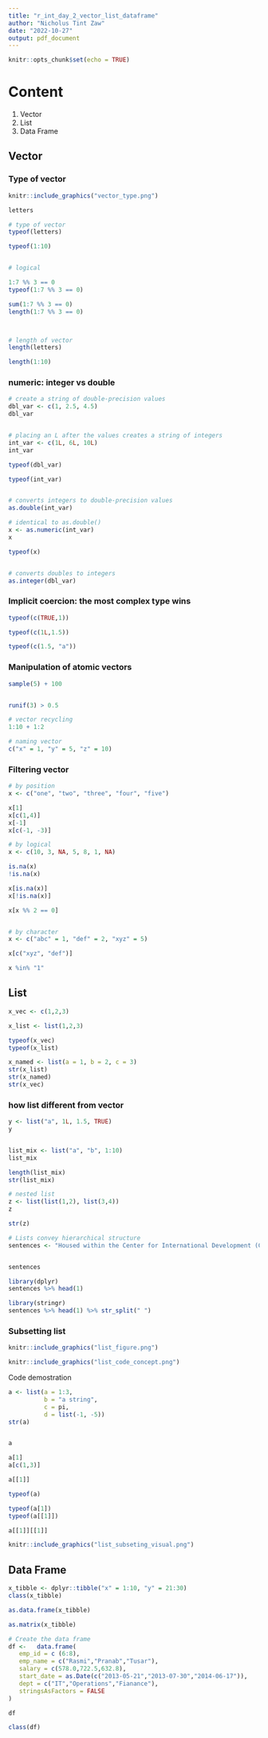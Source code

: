 ```yaml
---
title: "r_int_day_2_vector_list_dataframe"
author: "Nicholus Tint Zaw"
date: "2022-10-27"
output: pdf_document
---
```


```r
knitr::opts_chunk$set(echo = TRUE)
```



# Content 

1. Vector
1. List
1. Data Frame


## Vector


### Type of vector 

```r

knitr::include_graphics("vector_type.png")

```


```r

letters

# type of vector 
typeof(letters)

typeof(1:10)


# logical

1:7 %% 3 == 0
typeof(1:7 %% 3 == 0)

sum(1:7 %% 3 == 0)
length(1:7 %% 3 == 0)



# length of vector 
length(letters)

length(1:10)


```

### numeric: integer vs double 

```r

# create a string of double-precision values
dbl_var <- c(1, 2.5, 4.5)  
dbl_var


# placing an L after the values creates a string of integers
int_var <- c(1L, 6L, 10L)
int_var

typeof(dbl_var)

typeof(int_var)


# converts integers to double-precision values
as.double(int_var)     

# identical to as.double()
x <- as.numeric(int_var)    
x

typeof(x)


# converts doubles to integers
as.integer(dbl_var)         

```

### Implicit coercion: the most complex type wins

```r
typeof(c(TRUE,1))

typeof(c(1L,1.5))

typeof(c(1.5, "a"))

```

### Manipulation of atomic vectors

```r
sample(5) + 100


runif(3) > 0.5

# vector recycling 
1:10 + 1:2

# naming vector
c("x" = 1, "y" = 5, "z" = 10)

```

### Filtering vector 

```r
# by position 
x <- c("one", "two", "three", "four", "five")

x[1]
x[c(1,4)]
x[-1]
x[c(-1, -3)]

# by logical
x <- c(10, 3, NA, 5, 8, 1, NA)

is.na(x)
!is.na(x)

x[is.na(x)]
x[!is.na(x)]

x[x %% 2 == 0]


# by character
x <- c("abc" = 1, "def" = 2, "xyz" = 5)

x[c("xyz", "def")]

x %in% "1"

```




## List 

```r
x_vec <- c(1,2,3)

x_list <- list(1,2,3)

typeof(x_vec)
typeof(x_list)

x_named <- list(a = 1, b = 2, c = 3)
str(x_list)
str(x_named)
str(x_vec)


```

### how list different from vector 

```r

y <- list("a", 1L, 1.5, TRUE)
y 


list_mix <- list("a", "b", 1:10)
list_mix

length(list_mix)
str(list_mix)

# nested list
z <- list(list(1,2), list(3,4))
z

str(z)

# Lists convey hierarchical structure
sentences <- "Housed within the Center for International Development (CID), Evidence for Policy Design (EPoD) is a dynamic research initiative that brings analytical insights, typically from economics, to the design and implementation of public policies and programs around the world. EPoD directly engages with governments and local organizations to identify key questions, design innovative new policies or interventions, and test these using the tools of applied microeconomics, including large field-based experiments. Current research topics at EPoD include governance, social protection, education, entrepreneurship, health, skills, state capacity, sustainable development, and access to finance. "


sentences

library(dplyr)
sentences %>% head(1)

library(stringr)
sentences %>% head(1) %>% str_split(" ")

```

### Subsetting list 

```r

knitr::include_graphics("list_figure.png")

```


```r

knitr::include_graphics("list_code_concept.png")

```


Code demostration 

```r

a <- list(a = 1:3,
          b = "a string", 
          c = pi,
          d = list(-1, -5))
str(a)


a

a[1]
a[c(1,3)]

a[[1]]

typeof(a)

typeof(a[1])
typeof(a[[1]])

a[[1]][[1]]

```

```r

knitr::include_graphics("list_subseting_visual.png")

```




## Data Frame 


```r

x_tibble <- dplyr::tibble("x" = 1:10, "y" = 21:30)
class(x_tibble)

as.data.frame(x_tibble)

as.matrix(x_tibble)

```


```r
# Create the data frame
df <- 	data.frame(
   emp_id = c (6:8), 
   emp_name = c("Rasmi","Pranab","Tusar"),
   salary = c(578.0,722.5,632.8), 
   start_date = as.Date(c("2013-05-21","2013-07-30","2014-06-17")),
   dept = c("IT","Operations","Fianance"),
   stringsAsFactors = FALSE
)

df

class(df)
```

